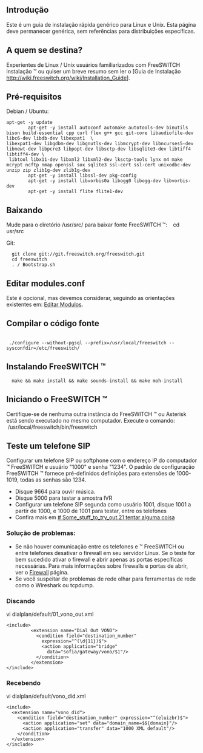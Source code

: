 == Introdução ==
Este é um guia de instalação rápida genérico para Linux e Unix. Esta página deve permanecer genérica, sem referências para distribuições específicas.

== A quem se destina?  ==
Experientes de Linux / Unix usuários familiarizados com FreeSWITCH instalação ™ ou quiser um breve resumo sem ler o [Guia de Instalação http://wiki.freeswitch.org/wiki/Installation_Guide].

== Pré-requisitos ==

Debian / Ubuntu:
<pre>
apt-get -y update
        apt-get -y install autoconf automake autotools-dev binutils bison build-essential cpp curl flex g++ gcc git-core libaudiofile-dev libc6-dev libdb-dev libexpat1  \
libexpat1-dev libgdbm-dev libgnutls-dev libmcrypt-dev libncurses5-dev libnewt-dev libpcre3 libpopt-dev libsctp-dev libsqlite3-dev libtiff4 libtiff4-dev \
 libtool libx11-dev libxml2 libxml2-dev lksctp-tools lynx m4 make mcrypt ncftp nmap openssl sox sqlite3 ssl-cert ssl-cert unixodbc-dev unzip zip zlib1g-dev zlib1g-dev
        apt-get -y install libssl-dev pkg-config
        apt-get -y install libvorbis0a libogg0 libogg-dev libvorbis-dev
        apt-get -y install flite flite1-dev
</pre>



== Baixando ==
Mude para o diretório /usr/src/ para baixar fonte FreeSWITCH ™:
 
 cd usr/src

Git:
<pre>
  git clone git://git.freeswitch.org/freeswitch.git
  cd freeswitch
  . / Bootstrap.sh
</pre>

== Editar modules.conf == 
Este é opcional, mas devemos considerar, seguindo as orientações existentes em: [http://wiki.freeswitch.org/wiki/Installation_Guide#Edit_modules.conf Editar Modulos].

== Compilar o código fonte ==

<pre> 
 ./configure --without-pgsql --prefix=/usr/local/freeswitch --sysconfdir=/etc/freeswitch/
</pre>

== Instalando FreeSWITCH ™ ==

<pre>
  make && make install && make sounds-install && make moh-install
</pre>

== Iniciando o FreeSWITCH ™ ==
Certifique-se de nenhuma outra instância do FreeSWITCH ™ ou Asterisk está sendo executado no mesmo computador. Execute o comando:
 /usr/local/freeswitch/bin/freeswitch

== Teste um telefone SIP ==
Configurar um telefone SIP ou softphone com o endereço IP do computador ™ FreeSWITCH e usuário "1000" e senha "1234". O padrão de configuração FreeSWITCH ™ fornece pré-definidos definições para extensões de 1000-1019, todas as senhas são 1234.

* Disque 9664 para ouvir música.
* Disque 5000 para testar a amostra IVR
* Configurar um telefone SIP segunda como usuário 1001, disque 1001 a partir de 1000, e 1000 de 1001 para testar, entre os telefones
* Confira mais em [http://wiki.freeswitch.org/wiki/Getting_Started_Guide # Some_stuff_to_try_out.21 tentar alguma coisa]

=== Solução de problemas: ===
* Se não houver comunicação entre os telefones e ™ FreeSWITCH ou entre telefones desativar o firewall em seu servidor Linux. Se o teste for bem sucedido ativar o firewall e abrir apenas as portas específicas necessárias. Para mais informações sobre firewalls e portas de abrir, ver o [[Firewall]] página.
* Se você suspeitar de problemas de rede olhar para ferramentas de rede como o Wireshark ou tcpdump.

=== Discando ===

vi dialplan/default/01_vono_out.xml
<pre>
<include>
         <extension name="Dial Out VONO">
           <condition field="destination_number"
             expression="^(\d{11})$">
             <action application="bridge"
               data="sofia/gateway/vono/$1"/>
           </condition>
         </extension>
</include>

</pre>

=== Recebendo ===

vi dialplan/default/vono_did.xml

<pre>
<include>
  <extension name="vono_did">
    <condition field="destination_number" expression="^(eluizbr)$">
      <action application="set" data="domain_name=$${domain}"/>
      <action application="transfer" data="1000 XML default"/>
    </condition>
  </extension>
</include>
</pre>